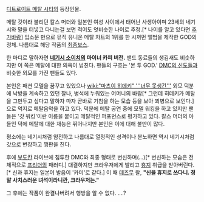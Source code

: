 [[디트로이트 메탈 시티]]의 등장인물.

메탈 갓이라 불리던 칼스 머더와 일본인 여성 사이에서 태어난 사생아이며 23세의 네기시와 말을 터넣고 다니는걸 보면 적어도 엇비슷한 나이로 추정.[* 나이를 알고 있다면 [[추가바람]]] 입소문 만으로 뮤직 유니온 메탈 차트의 1위를 한 시꺼먼 앨범을 제작한 GOD의 정체. 나름대로 해당 작품의 [[최종보스]].

한 마디로 말하자면 '''[[네기시 소이치]]의 마이너 카피 버전.''' 밴드 동료들의 생김새도 비슷하지만 이 쪽은 메탈에 대한 의욕이 넘친다. 팬들의 구호는 '본 투 GOD.' [[DMC의 신도]]들과 비슷한 외모를 가진 팬들도 있다.

본인은 패션 모델을 꿈꾸고 있었으나 [[wiki:"마츠이 히데키" '''너무 못생긴''']] 외모 덕분에 낙방을 계속하고 있던 찰나, 병석에 누워있는 어머니의 바람[* 그런데 히데키가 메탈을 그만두고 싶다고 말하자 마자 곧바로 기침을 하는 모습 등을 보아 꾀병으로 보인다.]으로 억지로 메탈음악을 하고 있다. 덕분에 메탈 공연 중에 모델 워킹을 하고 있지만 팬들은 '갓 워킹'이란 이름을 붙이고 메탈적인 퍼포먼스로 평가하고 있다. 칼스 머더의 아들인 덕에 메탈에 대한 재능은 뛰어나지만 본인은 이에 대해 불만이 많다.

평소에는 네기시처럼 얌전하고 나름대로 열정적인 성격이나 분노하면 역시 네기시처럼 갓으로 변장하고 깽판을 친다.

후에 [[부도칸]] 라이브에 침투한 DMC와 최종 형태로 변신하며(...)[* 변신하는 모습은 전체적으로 [[프리더]]의 패러디.] 대결하지만 크라우저에게 발리고 [[휴지]] 취급을 받아버린다.[* 신과 휴지는 일본어 발음이 '카미'로 같다.] 이 때 [[데즈무]] 왈, '''"신을 휴지로 쓰다니. 정말 사치스러운 녀석이라니깐, 크라우저는."'''

그 후에는 작품이 완결나버려서 행방을 알 수 없다.
....?
